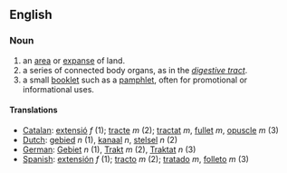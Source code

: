 ==English==
=== Noun ===
#an [[area]] or [[expanse]] of land.
#a series of connected body organs, as in the ''[[digestive tract]]''.
#a small [[booklet]] such as a [[pamphlet]], often for promotional or informational uses.
====Translations====
*[[Catalan]]: [[extensió]] ''f'' (1); [[tracte]] ''m'' (2); [[tractat]] ''m'', [[fullet]] ''m'', [[opuscle]] ''m'' (3) 
*[[Dutch]]: [[gebied]] ''n'' (1), [[kanaal]] ''n'', [[stelsel]] ''n'' (2)
*[[German]]: [[Gebiet]] ''n'' (1), [[Trakt]] ''m'' (2), [[Traktat]] ''n'' (3)
*[[Spanish]]: [[extensión]] ''f'' (1); [[tracto]] ''m'' (2); [[tratado]] ''m'', [[folleto]] ''m'' (3)